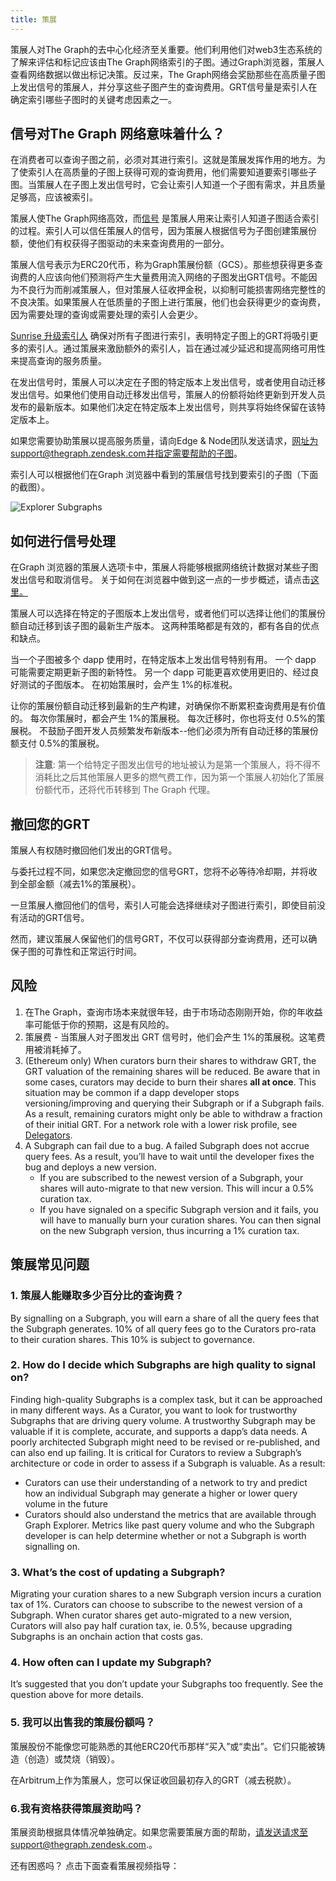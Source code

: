 ```yaml
---
title: 策展
---
```


策展人对The Graph的去中心化经济至关重要。他们利用他们对web3生态系统的了解来评估和标记应该由The Graph网络索引的子图。通过Graph浏览器，策展人查看网络数据以做出标记决策。反过来，The Graph网络会奖励那些在高质量子图上发出信号的策展人，并分享这些子图产生的查询费用。GRT信号量是索引人在确定索引哪些子图时的关键考虑因素之一。

## 信号对The Graph 网络意味着什么？

在消费者可以查询子图之前，必须对其进行索引。这就是策展发挥作用的地方。为了使索引人在高质量的子图上获得可观的查询费用，他们需要知道要索引哪些子图。当策展人在子图上发出信号时，它会让索引人知道一个子图有需求，并且质量足够高，应该被索引。

策展人使The Graph网络高效，而[信号](#how-to-signal) 是策展人用来让索引人知道子图适合索引的过程。索引人可以信任策展人的信号，因为策展人根据信号为子图创建策展份额，使他们有权获得子图驱动的未来查询费用的一部分。

策展人信号表示为ERC20代币，称为Graph策展份额（GCS）。那些想获得更多查询费的人应该向他们预测将产生大量费用流入网络的子图发出GRT信号。不能因为不良行为而削减策展人，但对策展人征收押金税，以抑制可能损害网络完整性的不良决策。如果策展人在低质量的子图上进行策展，他们也会获得更少的查询费，因为需要处理的查询或需要处理的索引人会更少。

[Sunrise 升级索引人](/archived/sunrise/#what-is-the-upgrade-indexer) 确保对所有子图进行索引，表明特定子图上的GRT将吸引更多的索引人。通过策展来激励额外的索引人，旨在通过减少延迟和提高网络可用性来提高查询的服务质量。

在发出信号时，策展人可以决定在子图的特定版本上发出信号，或者使用自动迁移发出信号。如果他们使用自动迁移发出信号，策展人的份额将始终更新到开发人员发布的最新版本。如果他们决定在特定版本上发出信号，则共享将始终保留在该特定版本上。

如果您需要协助策展以提高服务质量，请向Edge & Node团队发送请求，网址为support@thegraph.zendesk.com并指定需要帮助的子图。

索引人可以根据他们在Graph 浏览器中看到的策展信号找到要索引的子图（下面的截图）。

![Explorer Subgraphs](/img/explorer-subgraphs.png)

## 如何进行信号处理

在Graph 浏览器的策展人选项卡中，策展人将能够根据网络统计数据对某些子图发出信号和取消信号。 关于如何在浏览器中做到这一点的一步步概述，请点击[这里。](/subgraphs/explorer/)

策展人可以选择在特定的子图版本上发出信号，或者他们可以选择让他们的策展份额自动迁移到该子图的最新生产版本。 这两种策略都是有效的，都有各自的优点和缺点。

当一个子图被多个 dapp 使用时，在特定版本上发出信号特别有用。 一个 dapp 可能需要定期更新子图的新特性。 另一个 dapp 可能更喜欢使用更旧的、经过良好测试的子图版本。 在初始策展时，会产生 1%的标准税。

让你的策展份额自动迁移到最新的生产构建，对确保你不断累积查询费用是有价值的。 每次你策展时，都会产生 1%的策展税。 每次迁移时，你也将支付 0.5%的策展税。 不鼓励子图开发人员频繁发布新版本--他们必须为所有自动迁移的策展份额支付 0.5%的策展税。

> **注意**: 第一个给特定子图发出信号的地址被认为是第一个策展人，将不得不消耗比之后其他策展人更多的燃气费工作，因为第一个策展人初始化了策展份额代币，还将代币转移到 The Graph 代理。

## 撤回您的GRT

策展人有权随时撤回他们发出的GRT信号。

与委托过程不同，如果您决定撤回您的信号GRT，您将不必等待冷却期，并将收到全部金额（减去1%的策展税）。

一旦策展人撤回他们的信号，索引人可能会选择继续对子图进行索引，即使目前没有活动的GRT信号。

然而，建议策展人保留他们的信号GRT，不仅可以获得部分查询费用，还可以确保子图的可靠性和正常运行时间。

## 风险

1. 在The Graph，查询市场本来就很年轻，由于市场动态刚刚开始，你的年收益率可能低于你的预期，这是有风险的。
2. 策展费 - 当策展人对子图发出 GRT 信号时，他们会产生 1%的策展税。这笔费用被消耗掉了。
3. (Ethereum only) When curators burn their shares to withdraw GRT, the GRT valuation of the remaining shares will be reduced. Be aware that in some cases, curators may decide to burn their shares **all at once**. This situation may be common if a dapp developer stops versioning/improving and querying their Subgraph or if a Subgraph fails. As a result, remaining curators might only be able to withdraw a fraction of their initial GRT. For a network role with a lower risk profile, see [Delegators](/resources/roles/delegating/delegating/).
4. A Subgraph can fail due to a bug. A failed Subgraph does not accrue query fees. As a result, you’ll have to wait until the developer fixes the bug and deploys a new version.
   - If you are subscribed to the newest version of a Subgraph, your shares will auto-migrate to that new version. This will incur a 0.5% curation tax.
   - If you have signaled on a specific Subgraph version and it fails, you will have to manually burn your curation shares. You can then signal on the new Subgraph version, thus incurring a 1% curation tax.

## 策展常见问题

### 1. 策展人能赚取多少百分比的查询费？

By signalling on a Subgraph, you will earn a share of all the query fees that the Subgraph generates. 10% of all query fees go to the Curators pro-rata to their curation shares. This 10% is subject to governance.

### 2. How do I decide which Subgraphs are high quality to signal on?

Finding high-quality Subgraphs is a complex task, but it can be approached in many different ways. As a Curator, you want to look for trustworthy Subgraphs that are driving query volume. A trustworthy Subgraph may be valuable if it is complete, accurate, and supports a dapp’s data needs. A poorly architected Subgraph might need to be revised or re-published, and can also end up failing. It is critical for Curators to review a Subgraph’s architecture or code in order to assess if a Subgraph is valuable. As a result:

- Curators can use their understanding of a network to try and predict how an individual Subgraph may generate a higher or lower query volume in the future
- Curators should also understand the metrics that are available through Graph Explorer. Metrics like past query volume and who the Subgraph developer is can help determine whether or not a Subgraph is worth signalling on.

### 3. What’s the cost of updating a Subgraph?

Migrating your curation shares to a new Subgraph version incurs a curation tax of 1%. Curators can choose to subscribe to the newest version of a Subgraph. When curator shares get auto-migrated to a new version, Curators will also pay half curation tax, ie. 0.5%, because upgrading Subgraphs is an onchain action that costs gas.

### 4. How often can I update my Subgraph?

It’s suggested that you don’t update your Subgraphs too frequently. See the question above for more details.

### 5. 我可以出售我的策展份额吗？

策展股份不能像您可能熟悉的其他ERC20代币那样“买入”或“卖出”。它们只能被铸造（创造）或焚烧（销毁）。

在Arbitrum上作为策展人，您可以保证收回最初存入的GRT（减去税款）。

### 6.我有资格获得策展资助吗？

策展资助根据具体情况单独确定。如果您需要策展方面的帮助，请发送请求至support@thegraph.zendesk.com.。

还有困惑吗？ 点击下面查看策展视频指导：

<VideoEmbed title="How to Curate a Subgraph" youtube="VytTEcf0dxQ" />
